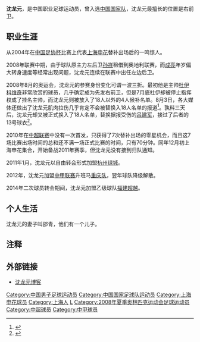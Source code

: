 {{noteta|G1=足球}}{{Football player infobox
| playername = 沈龙元
| image = 
| fullname = 沈龙元
| englishfullname = Shen Longyuan
| nickname = 小猫
| dateofbirth = {{birth date and age|1985|3|2}}
| height = {{height|m=1.77}}
| countryofbirth = {{CHN}}
| cityofbirth = [[上海|上海]][[杨浦区|杨浦区]]
| currentclub =
| clubnumber = 
| position = 前卫
| youthyears = <br/>2002年<br/>2003年
| youthclubs = [[上海杨浦足球学校|杨浦白洋淀足校]]<br/>[[上海中远|上海中远]]<ref>{{cite news|url=http://sports.sina.com.cn/j/2008-04-14/21293598144.shtml|title=申花新四小龙的长成故事：国奥之星绰号"郜林斯曼"|publisher=体坛周报|date=2008-04-14|accessdate=2009-10-30|archive-date=2016-03-04|archive-url=https://web.archive.org/web/20160304142811/http://sports.sina.com.cn/j/2008-04-14/21293598144.shtml|dead-url=no}}</ref><br/>[[上海申花|上海申花]]
| years = 2004-2010年<br/>2011年<br/>2012-2013年<br/>2014<br/>2015<br/>2016-2017<br/>2018-2020
| clubs = [[上海申花|上海申花]]<br/>[[杭州绿城|杭州绿城]]<br/>[[重庆足球俱乐部|重庆队]]<br/>[[福建超越|福建超越]]<br/>[[上海嘉定汇龙足球俱乐部|上海嘉定汇龙]]<br/>[[上海聚运动足球俱乐部|上海聚运动]]<br/>[[泰州远大|泰州远大]]
| caps(goals)= 70 (3)<br/>21 (1)<br/>11 (0)<br/>0 (0)<br/>3 (4)<br/>40 (6)<br/>35 (4)
| nationalyears = 2008-2009年 |
| nationalteam = {{fb|CHN}}
| nationalcaps(goals) = 5 (0)
| pcupdate = 2021-7-11 |
| ntupdate = |
}}

'''沈龙元'''{{BD|1985年|3月2日|||S}}，是中国职业足球运动员，曾入选[[中国国家足球队|中国国家队]]，沈龙元最擅长的位置是右前卫。

==职业生涯==
从2004年在[[中国足协杯|中国足协杯]]比赛上代表[[上海申花|上海申花]]替补出场后的一鸣惊人。

2008年联赛中期，由于球队原主力左后卫[[孙祥|孙祥]]租借到奥地利联赛，而[[成亮_(足球运动员)|成亮]]年岁偏大转身速度等经常出现问题，沈龙元连续在联赛中出任左边后卫。

2008年8月的奥运会，沈龙元的参赛身份变化可谓一波三折。最初他是主帅[[杜伊科维奇|杜伊科维奇]]非常欣赏的球员，几乎确定成为先发右前卫，但是7月底杜伊却被停止指挥权成了挂名主帅，而沈龙元则被放入了18人以外的4人候补名单。8月3日，各大媒体还做出了沈龙元肌肉拉伤几乎肯定不会被替换入18人名单的报道<ref>{{cite news|title=沈龙元肌肉拉伤彻底退出 国奥名单调整几率渐为零|url=http://sports.sina.com.cn/n/2008-08-03/10413830573.shtml|publisher=体坛周报|date=2008-08-03|accessdate=2008-08-06|archive-date=2014-03-02|archive-url=https://web.archive.org/web/20140302005727/http://sports.sina.com.cn/n/2008-08-03/10413830573.shtml|dead-url=no}}</ref>。孰料三天后，沈龙元却又被正式换入了18人名单，替换据报受伤的[[吕建军|吕建军]]，接过了后者的13号球衣<ref>{{cite news|title=国奥队再次调整首发名单 最后时刻沈龙元顶替吕建军|url=http://2008.sina.com.cn/cn/ft/2008-08-06/1632155648.shtml|publisher=新京报|date=2008-08-06|accessdate=2008-08-06|archive-date=2014-03-02|archive-url=https://web.archive.org/web/20140302010919/http://2008.sina.com.cn/cn/ft/2008-08-06/1632155648.shtml|dead-url=no}}</ref>。

2010年在[[中超联赛|中超联赛]]中没有一次首发，只获得了7次替补出场的零星机会，而且这7场比赛出场时间的总和还不满一场正式比赛的时间，只有70分钟。同年12月初上海申花集合，开始备战2011年赛季，但沈龙元没有接到归队通知。

2011年1月，沈龙元以自由转会形式加盟[[杭州绿城|杭州绿城]]。

2012年，沈龙元加盟[[中甲联赛|中甲联赛]]升班马[[重庆足球俱乐部|重庆队]]，翌年球队降级解散。

2014年二次球员转会期间，沈龙元加盟乙级球队[[福建超越|福建超越]]。

== 个人生活 ==
沈龙元的妻子叫邵青，他们有一个儿子。

==注释==
{{reflist}}

==外部链接==
*[https://web.archive.org/web/20081219162347/http://shenlongyuan1985.blog.163.com/ 沈龙元博客]

{{2009年上海申花名单}}
{{2010年中超分类名单上海}}
{{2011年中超分类名单杭州}}
{{2012年中甲分类名单重足}}
{{2013年中甲分类名单重足}}
{{2014年中乙分类名单福建超越}}
{{2016年中乙分类名单上海聚运动}}
{{2017年中乙分类名单上海聚运动}}
{{2006年亚运会男子足球中国参赛名单}}
{{2008年奥运会男子足球中国参赛名单}}

{{DEFAULTSORT:SHEN Longyuan}}
[[Category:中国男子足球运动员|Category:中国男子足球运动员]]
[[Category:中国国家足球队运动员|Category:中国国家足球队运动员]]
[[Category:上海申花球员|Category:上海申花球员]]
[[Category:上海人|Category:上海人]]
[[Category:沈姓|L]]
[[Category:2008年夏季奥林匹克运动会足球运动员|Category:2008年夏季奥林匹克运动会足球运动员]]
[[Category:中超球员|Category:中超球员]]
[[Category:中甲球员|Category:中甲球员]]
